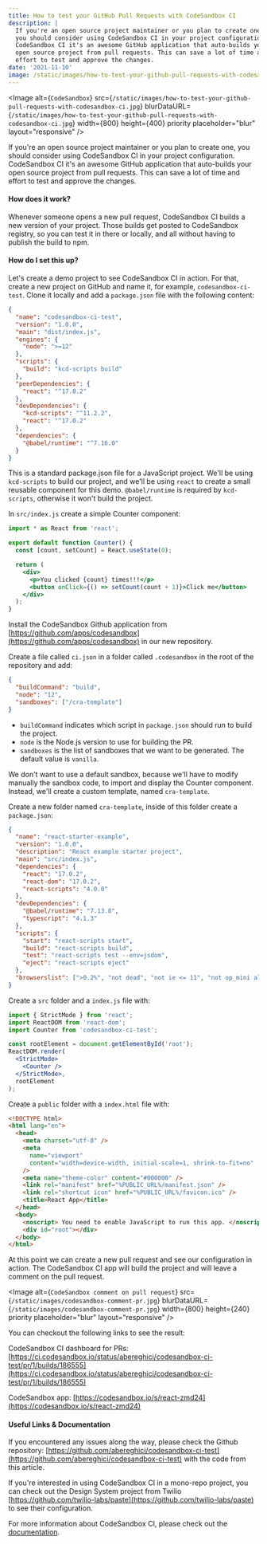 ```yaml
---
title: How to test your GitHub Pull Requests with CodeSandbox CI
description: |
  If you're an open source project maintainer or you plan to create one,
  you should consider using CodeSandbox CI in your project configuration.
  CodeSandbox CI it's an awesome GitHub application that auto-builds your
  open source project from pull requests. This can save a lot of time and
  effort to test and approve the changes.
date: '2021-11-10'
image: /static/images/how-to-test-your-github-pull-requests-with-codesandbox-ci.jpg
---
```


<Image
  alt={`CodeSandbox`}
  src={`/static/images/how-to-test-your-github-pull-requests-with-codesandbox-ci.jpg`}
  blurDataURL={`/static/images/how-to-test-your-github-pull-requests-with-codesandbox-ci.jpg`}
  width={800}
  height={400}
  priority
  placeholder="blur"
  layout="responsive"
/>

If you're an open source project maintainer or you plan to create one,
you should consider using CodeSandbox CI in your project configuration. CodeSandbox CI
it's an awesome GitHub application that auto-builds your open source project from pull requests.
This can save a lot of time and effort to test and approve the changes.

#### How does it work?

Whenever someone opens a new pull request, CodeSandbox CI builds a new version of your project.
Those builds get posted to CodeSandbox registry, so you can test it in there or locally, and all without having to publish the build to npm⁠.

#### How do I set this up?

Let's create a demo project to see CodeSandbox CI in action.
For that, create a new project on GitHub and name it, for example, `codesandbox-ci-test`.
Clone it locally and add a `package.json` file with the following content:

```json
{
  "name": "codesandbox-ci-test",
  "version": "1.0.0",
  "main": "dist/index.js",
  "engines": {
    "node": ">=12"
  },
  "scripts": {
    "build": "kcd-scripts build"
  },
  "peerDependencies": {
    "react": "^17.0.2"
  },
  "devDependencies": {
    "kcd-scripts": "^11.2.2",
    "react": "^17.0.2"
  },
  "dependencies": {
    "@babel/runtime": "^7.16.0"
  }
}
```

This is a standard package.json file for a JavaScript project. We'll be using `kcd-scripts` to build our project,
and we'll be using `react` to create a small reusable component for this demo.
`@babel/runtime` is required by `kcd-scripts`, otherwise it won't build the project.

In `src/index.js` create a simple Counter component:

```jsx
import * as React from 'react';

export default function Counter() {
  const [count, setCount] = React.useState(0);

  return (
    <div>
      <p>You clicked {count} times!!!</p>
      <button onClick={() => setCount(count + 1)}>Click me</button>
    </div>
  );
}
```

Install the CodeSandbox Github application from
[https://github.com/apps/codesandbox](https://github.com/apps/codesandbox) in our new repository.

Create a file called `ci.json` in a folder called `.codesandbox` in the root of the repository and add:

```json
{
  "buildCommand": "build",
  "node": "12",
  "sandboxes": ["/cra-template"]
}
```

- `buildCommand` indicates which script in `package.json` should run to build the project.
- `node` is the Node.js version to use for building the PR.
- `sandboxes` is the list of sandboxes that we want to be generated. The default value is `vanilla`.

We don't want to use a default sandbox, because we'll have to modify manually the sandbox code,
to import and display the Counter component. Instead, we'll create a custom template, named `cra-template`.

Create a new folder named `cra-template`, inside of this folder create a `package.json`:

```json
{
  "name": "react-starter-example",
  "version": "1.0.0",
  "description": "React example starter project",
  "main": "src/index.js",
  "dependencies": {
    "react": "17.0.2",
    "react-dom": "17.0.2",
    "react-scripts": "4.0.0"
  },
  "devDependencies": {
    "@babel/runtime": "7.13.8",
    "typescript": "4.1.3"
  },
  "scripts": {
    "start": "react-scripts start",
    "build": "react-scripts build",
    "test": "react-scripts test --env=jsdom",
    "eject": "react-scripts eject"
  },
  "browserslist": [">0.2%", "not dead", "not ie <= 11", "not op_mini all"]
}
```

Create a `src` folder and a `index.js` file with:

```jsx
import { StrictMode } from 'react';
import ReactDOM from 'react-dom';
import Counter from 'codesandbox-ci-test';

const rootElement = document.getElementById('root');
ReactDOM.render(
  <StrictMode>
    <Counter />
  </StrictMode>,
  rootElement
);
```

Create a `public` folder with a `index.html` file with:

```html
<!DOCTYPE html>
<html lang="en">
  <head>
    <meta charset="utf-8" />
    <meta
      name="viewport"
      content="width=device-width, initial-scale=1, shrink-to-fit=no"
    />
    <meta name="theme-color" content="#000000" />
    <link rel="manifest" href="%PUBLIC_URL%/manifest.json" />
    <link rel="shortcut icon" href="%PUBLIC_URL%/favicon.ico" />
    <title>React App</title>
  </head>
  <body>
    <noscript> You need to enable JavaScript to run this app. </noscript>
    <div id="root"></div>
  </body>
</html>
```

At this point we can create a new pull request and see our configuration in action.
The CodeSandbox CI app will build the project and will leave a comment on the pull request.

<Image
  alt={`CodeSandbox comment on pull request`}
  src={`/static/images/codesandbox-comment-pr.jpg`}
  blurDataURL={`/static/images/codesandbox-comment-pr.jpg`}
  width={800}
  height={240}
  priority
  placeholder="blur"
  layout="responsive"
/>

You can checkout the following links to see the result:

CodeSandbox CI dashboard for PRs: [https://ci.codesandbox.io/status/abereghici/codesandbox-ci-test/pr/1/builds/186555](https://ci.codesandbox.io/status/abereghici/codesandbox-ci-test/pr/1/builds/186555)

CodeSandbox app: [https://codesandbox.io/s/react-zmd24](https://codesandbox.io/s/react-zmd24)

#### Useful Links & Documentation

If you encountered any issues along the way, please check the Github repository: [https://github.com/abereghici/codesandbox-ci-test](https://github.com/abereghici/codesandbox-ci-test)
with the code from this article.

If you're interested in using CodeSandbox CI in a mono-repo project,
you can check out the Design System project from Twilio [https://github.com/twilio-labs/paste](https://github.com/twilio-labs/paste)
to see their configuration.

For more information about CodeSandbox CI, please check out the [documentation](https://codesandbox.io/docs/ci).

